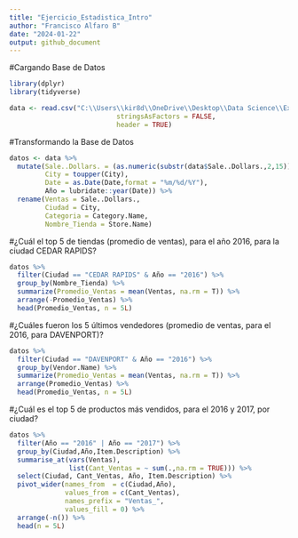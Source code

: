 ---
title: "Ejercicio_Estadistica_Intro"
author: "Francisco Alfaro B"
date: "2024-01-22"
output: github_document
---

#Cargando Base de Datos
```{r}

library(dplyr)
library(tidyverse)

data <- read.csv("C:\\Users\\kir8d\\OneDrive\\Desktop\\Data Science\\Experto en Ciencia de datos\\Iowa_Liquor_Sales.csv",
                           stringsAsFactors = FALSE,
                           header = TRUE)

```

#Transformando la Base de Datos
```{r}

datos <- data %>% 
  mutate(Sale..Dollars. = (as.numeric(substr(data$Sale..Dollars.,2,15))),
         City = toupper(City),
         Date = as.Date(Date,format = "%m/%d/%Y"),
         Año = lubridate::year(Date)) %>% 
  rename(Ventas = Sale..Dollars.,
         Ciudad = City,
         Categoria = Category.Name,
         Nombre_Tienda = Store.Name)

```

#¿Cuál el top 5 de tiendas (promedio de ventas), para el año 2016, para la ciudad CEDAR RAPIDS? 
```{r}

datos %>% 
  filter(Ciudad == "CEDAR RAPIDS" & Año == "2016") %>% 
  group_by(Nombre_Tienda) %>% 
  summarize(Promedio_Ventas = mean(Ventas, na.rm = T)) %>% 
  arrange(-Promedio_Ventas) %>% 
  head(Promedio_Ventas, n = 5L)

```

#¿Cuáles fueron los 5 últimos vendedores (promedio de ventas, para el 2016, para DAVENPORT)? 
```{r}

datos %>% 
  filter(Ciudad == "DAVENPORT" & Año == "2016") %>% 
  group_by(Vendor.Name) %>% 
  summarize(Promedio_Ventas = mean(Ventas, na.rm = T)) %>% 
  arrange(Promedio_Ventas) %>% 
  head(Promedio_Ventas, n = 5L)

```

#¿Cuál es el top 5 de productos más vendidos, para el 2016 y 2017, por ciudad?
```{r}

datos %>%
  filter(Año == "2016" | Año == "2017") %>%
  group_by(Ciudad,Año,Item.Description) %>% 
  summarise_at(vars(Ventas),
               list(Cant_Ventas = ~ sum(.,na.rm = TRUE))) %>%
  select(Ciudad, Cant_Ventas, Año, Item.Description) %>%
  pivot_wider(names_from  = c(Ciudad,Año),
              values_from = c(Cant_Ventas),
              names_prefix = "Ventas_",
              values_fill = 0) %>%
  arrange(-n()) %>%
  head(n = 5L)

```























